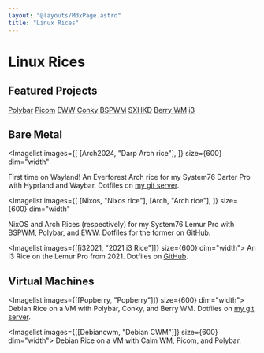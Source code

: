 ```yaml
---
layout: "@layouts/MdxPage.astro"
title: "Linux Rices"
---
```



# Linux Rices

## Featured Projects

[Polybar](https://github.com/polybar/polybar)
[Picom](https://github.com/yshui/picom)
[EWW](https://github.com/elkowar/eww)
[Conky](https://github.com/brndnmtthws/conky)
[BSPWM](https://github.com/baskerville/bspwm)
[SXHKD](https://github.com/baskerville/sxhkd)
[Berry WM](https://berrywm.org/)
[i3](https://i3wm.org/)


## Bare Metal


<Imagelist
  images={[
    [Arch2024, "Darp Arch rice"],
  ]}
  size={600}
  dim="width"
>
  First time on Wayland! An Everforest Arch rice for my System76 Darter Pro with
  Hyprland and Waybar. Dotfiles on
  [my git server](https://git.junickim.me/junirices/arch2025).
</Imagelist>


<Imagelist
  images={[
    [Nixos, "Nixos rice"],
    [Arch, "Arch rice"],
  ]}
  size={600}
  dim="width"
>
  NixOS and Arch Rices (respectively) for my System76 Lemur Pro with BSPWM,
  Polybar, and EWW. Dotfiles for the former on
  [GitHub](https://github.com/junikimm717/nixosdots).
</Imagelist>


<Imagelist images={[[i32021, "2021 i3 Rice"]]} size={600} dim="width">
  An i3 Rice on the Lemur Pro from 2021. Dotfiles on
  [GitHub](https://github.com/junikimm717/Dotfiles-i3-rice).
</Imagelist>

## Virtual Machines


<Imagelist images={[[Popberry, "Popberry"]]} size={600} dim="width">
  Debian Rice on a VM with Polybar, Conky, and Berry WM. Dotfiles on [my git
  server](https://git.junickim.me/junirices/popberry).
</Imagelist>


<Imagelist images={[[Debiancwm, "Debian CWM"]]} size={600} dim="width">
  Debian Rice on a VM with Calm WM, Picom, and Polybar.
</Imagelist>
